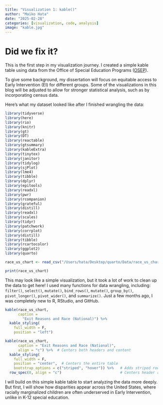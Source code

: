 ```yaml
---
title: "Visualization 1: kable()"
author: "Maiko Hata"
date: "2025-02-28"
categories: [visualization, code, analysis]
image: "kable.jpg"
---
```


# Did we fix it? 

This is the first step in my visualization journey. I created a simple kable table using data from the Office of Special Education Programs ([OSEP](https://data.ed.gov/dataset/idea-section-618-data-products-static-tables-part-c)).

To give some background, my dissertation will focus on equitable access to Early Intervention (EI) for different groups. Some of the visualizations in this blog will be adjusted to allow for stronger statistical analysis, such as by incorporating census data.

Here’s what my dataset looked like after I finished wrangling the data:

```r
library(tidyverse)
library(here)
library(rio)
library(knitr)
library(gt)
library(DT)
library(reactable)
library(gtsummary)
library(kableExtra)
library(tinytex)
library(janitor)
library(tidylog)
library(sjPlot)
library(lme4)
library(tibble)
library(dplyr)
library(epitools)
library(readxl)
library(pwr)
library(rcompanion)
library(grateful)
library(distill)
library(readxl)
library(scales)
library(tidyr)
library(patchwork)
library(corrplot)
library(distill)
library(tibble)
library(rcartocolor)
library(ggplot2)
library(quarto)
```

```r
race_us_chart <- read_csv("/Users/hata/Desktop/quarto/Data/race_us_chart.csv")
```

```r
print(race_us_chart)
```

This may look like a simple visualization, but it took a lot of work to clean up the data to get here! I used many functions for data wrangling, including: `filter()`, `select()`, `mutate()`, `bind_rows()`, `mutate()`, `group_by()`, `pivot_longer()`, `pivot_wider()`, and `summarize()`. Just a few months ago, I was completely new to R, RStudio, and GitHub.

```r
kable(race_us_chart, 
      caption = 
        "Exit Reasons and Race (National)") %>% 
  kable_styling(
    full_width = F, 
    position = "left")
```

```r

kable(race_us_chart, 
      caption = "Exit Reasons and Race (National)", 
      align = "c") %>%  # Centers both headers and content
  kable_styling(
    full_width = F, 
    position = "center",  # Centers the entire table
    bootstrap_options = c("striped", "hover")) %>%   # Adds striped rows and hover effect
  row_spec(0, align = "c")                           # Centers header row

```

I will build on this simple kable table to start analyzing the data more deeply. But first, I will show how disparities appear across the United States, where racially marginalized children are often underserved in Early Intervention, unlike in K-12 special education.
